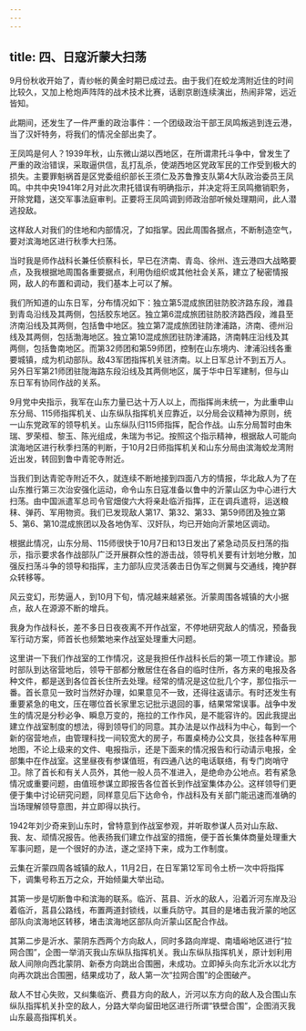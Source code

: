 ```yaml
---
---
---
```

title: 四、日寇沂蒙大扫荡
---




9月份秋收开始了，青纱帐的黄金时期已成过去。由于我们在蛟龙湾附近住的时间比较久，又加上枪炮声阵阵的战术技术比赛，话剧京剧连续演出，热闹非常，远近皆知。

此期间，还发生了一件严重的政治事件：一个团级政治干部王凤鸣叛逃到连云港，当了汉奸特务，将我们的情况全部出卖了。

王凤鸣是何人？1939年秋，山东微山湖以西地区，在所谓肃托斗争中，曾发生了严重的政治错误，采取逼供信，乱打乱杀，使湖西地区党政军民的工作受到极大的损失。主要罪魁祸首是区党委组织部长王须仁及苏鲁豫支队第4大队政治委员王凤鸣。中共中央1941年2月对此次肃托错误有明确指示，并决定将王凤鸣撤销职务，开除党籍，送交军事法庭审判。正要将王凤鸣调到师政治部听候处理期间，此人潜逃投敌。

这样敌人对我们的住地和内部情况，了如指掌。因此周围各据点，不断制造空气，要对滨海地区进行秋季大扫荡。

当时我是师作战科长兼任侦察科长，早已在济南、青岛、徐州、连云港四大战略要点，及我根据地周围各重要据点，利用伪组织或其他社会关系，建立了秘密情报网，敌人的布置和调动，我们基本上可以了解。

我们所知道的山东日军，分布情况如下：独立第5混成旅团驻防胶济路东段，潍县到青岛沿线及其两侧，包括胶东地区。独立第6混成旅团驻防胶济路西段，潍县至济南沿线及其两侧，包括鲁中地区。独立第7混成旅团驻防津浦路，济南、德州沿线及其两侧，包括渤海地区。独立第10混成旅团驻防津浦路，济南韩庄沿线及其两侧，包括鲁南地区。而第32师团和第59师团，控制在山东境内、津浦沿线各重要城镇，成为机动部队。敌43军团指挥机关驻济南。以上日军总计不到五万人。另外日军第21师团驻陇海路东段沿线及其两侧地区，属于华中日军建制，但与山东日军有协同作战的关系。

9月党中央指示，我军在山东力量已达十万人以上，而指挥尚未统一，为此重申山东分局、115师指挥机关、山东纵队指挥机关应靠近，以分局会议精神为原则，统一山东党政军的领导机关。山东纵队归115师指挥，配合作战。山东分局暂时由朱瑞、罗荣桓、黎玉、陈光组成，朱瑞为书记。按照这个指示精神，根据敌人可能向滨海地区进行秋季扫荡的判断，于10月2日师指挥机关和山东分局由滨海蛟龙湾附近出发，转回到鲁中青驼寺附近。

当我们到达青驼寺附近不久，就连续不断地接到四面八方的情报，华北敌人为了在山东推行第三次治安强化运动，命令山东日寇准备以鲁中的沂蒙山区为中心进行大扫荡。由中国派遣军总司令官畑俊六大将亲赴临沂指挥，正在调兵遣将，运送粮秣、弹药、军用物资。我们已发现敌人第17、第32、第33、第59师团及独立第5、第6、第10混成旅团以及各地伪军、汉奸队，均已开始向沂蒙地区调动。

根据此情况，山东分局、115师很快于10月7日和13日发出了紧急动员反扫荡的指示，指示要求各作战部队广泛开展群众性的游击战，领导机关要有计划地分散，加强反扫荡斗争的领导和指挥，主力部队应灵活袭击日伪军之侧翼与交通线，掩护群众转移等。

风云变幻，形势逼人，到10月下旬，情况越来越紧张。沂蒙周围各城镇的大小据点，敌人在源源不断的增兵。

我身为作战科长，差不多日日夜夜离不开作战室，不停地研究敌人的情况，预备我军行动方案，师首长也频繁地来作战室处理重大问题。

这里讲一下我们作战室的工作情况，这是我担任作战科长后的第一项工作建设。那时部队到达宿营地后，领导干部都分散居住在各自的临时住所，各方来的电报及各种文件，都是送到各位首长住所去处理。经常的情况是这位批几个字，那位指示一番。首长意见一致时当然好办理，如果意见不一致，还得往返请示。有时还发生有重要紧急的电文，压在哪位首长家里忘记批示退回的事，结果常常误事。战争中发生的情况是分秒必争、瞬息万变的，拖拉的工作作风，是不能容许的。因此我提出建立作战室制度的想法，得到领导们的同意。其办法是以作战科为中心，每到一个新的宿营地点，由管理科找一间较宽大的房子，布置桌椅办公文具，张挂各种军用地图，不论上级来的文件、电报指示，还是下面来的情况报告和行动请示电报，全部集中在作战室。这里昼夜有参谋值班，有四通八达的电话联络，有专门岗哨守卫。除了首长和有关人员外，其他一般人员不准进入，是绝命办公地点。若有紧急情况或重要问题，由值班参谋立即报告各位首长到作战室集体办公。这样领导们更便于集中讨论研究问题，同样意见后下达命令，作战科及有关部门能迅速而准确的当场理解领导意图，并立即得以执行。

1942年刘少奇来到山东时，曾特意到作战室参观，并听取参谋人员对山东敌、我、友、顽情况报告。他表扬我们建立作战室的措施，便于首长集体商量处理重大军事问题，是一个很好的办法，遂之坚持下来，成为工作制度。

云集在沂蒙四周各城镇的敌人，11月2日，在日军第12军司令土桥一次中将指挥下，调集号称五万之众，开始倾巢大举出动。

其第一步是切断鲁中和滨海的联系。临沂、莒县、沂水的敌人，沿着沂河东岸及沿着临沂，莒县公路线，布置两道封锁线，以重兵防守。其目的是堵击我沂蒙的地区部队向滨海地区转移，堵击滨海地区部队向沂蒙山区配合作战。

其第二步是沂水、蒙阴东西两个方向敌人，同时多路向岸堤、南墙峪地区进行“拉网合围”，企图一举消灭我山东纵队指挥机关。我山东纵队指挥机关，原计划利用敌人间隙向西北蒙阴、新泰方向跳出合围圈，未成功。立即掉头向东北沂水以北方向再次跳出合围圈，结果成功了，敌人第一次“拉网合围”的企图破产。

敌人不甘心失败，又纠集临沂、费县方向的敌人，沂河以东方向的敌人及合围山东纵队指挥机关扑空的敌人，分路大举向留田地区进行所谓“铁壁合围”，企图消灭我山东最高指挥机关。